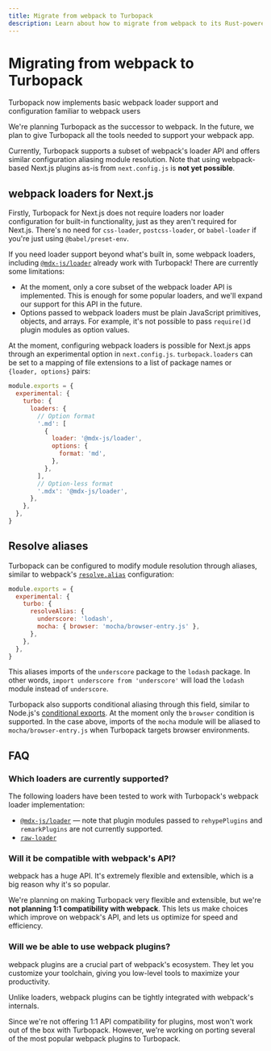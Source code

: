 ```yaml
---
title: Migrate from webpack to Turbopack
description: Learn about how to migrate from webpack to its Rust-powered successor, Turbopack.
---
```



# Migrating from webpack to Turbopack

<Callout type="info">
  Turbopack now implements basic webpack loader support and configuration familiar to webpack users
</Callout>

We're planning Turbopack as the successor to webpack. In the future, we plan to give Turbopack all the tools needed to support your webpack app.

Currently, Turbopack supports a subset of webpack's loader API and offers similar configuration aliasing module resolution. Note that using webpack-based Next.js plugins as-is from `next.config.js` is **not yet possible**.

## webpack loaders for Next.js

Firstly, Turbopack for Next.js does not require loaders nor loader configuration for built-in functionality, just as they aren't required for Next.js. There's no need for `css-loader`, `postcss-loader`, or `babel-loader` if you're just using `@babel/preset-env`.

If you need loader support beyond what's built in, some webpack loaders, including [`@mdx-js/loader`](https://mdxjs.com/packages/loader/) already work with Turbopack! There are currently some limitations:

- At the moment, only a core subset of the webpack loader API is implemented. This is enough for some popular loaders, and we'll expand our support for this API in the future.
- Options passed to webpack loaders must be plain JavaScript primitives, objects, and arrays. For example, it's not possible to pass `require()`d plugin modules as option values.

At the moment, configuring webpack loaders is possible for Next.js apps through an experimental option in `next.config.js`. `turbopack.loaders` can be set to a mapping of file extensions to a list of package names or `{loader, options}` pairs:

```js filename="next.config.js"
module.exports = {
  experimental: {
    turbo: {
      loaders: {
        // Option format
        '.md': [
          {
            loader: '@mdx-js/loader',
            options: {
              format: 'md',
            },
          },
        ],
        // Option-less format
        '.mdx': '@mdx-js/loader',
      },
    },
  },
}
```

## Resolve aliases

Turbopack can be configured to modify module resolution through aliases, similar to webpack's [`resolve.alias`](https://webpack.js.org/configuration/resolve/#resolvealias) configuration:

```js filename="next.config.js"
module.exports = {
  experimental: {
    turbo: {
      resolveAlias: {
        underscore: 'lodash',
        mocha: { browser: 'mocha/browser-entry.js' },
      },
    },
  },
}
```

This aliases imports of the `underscore` package to the `lodash` package. In other words, `import underscore from 'underscore'` will load the `lodash` module instead of `underscore`.

Turbopack also supports conditional aliasing through this field, similar to Node.js's [conditional exports](https://nodejs.org/docs/latest-v18.x/api/packages.html#conditional-exports). At the moment only the `browser` condition is supported. In the case above, imports of the `mocha` module will be aliased to `mocha/browser-entry.js` when Turbopack targets browser environments.

## FAQ

### Which loaders are currently supported?

The following loaders have been tested to work with Turbopack's webpack loader implementation:

- [`@mdx-js/loader`](https://mdxjs.com/packages/loader/) — note that plugin modules passed to `rehypePlugins` and `remarkPlugins` are not currently supported.
- [`raw-loader`](https://www.npmjs.com/package/raw-loader)

### Will it be compatible with webpack's API?

webpack has a huge API. It's extremely flexible and extensible, which is a big reason why it's so popular.

We're planning on making Turbopack very flexible and extensible, but we're **not planning 1:1 compatibility with webpack**. This lets us make choices which improve on webpack's API, and lets us optimize for speed and efficiency.

### Will we be able to use webpack plugins?

webpack plugins are a crucial part of webpack's ecosystem. They let you customize your toolchain, giving you low-level tools to maximize your productivity.

Unlike loaders, webpack plugins can be tightly integrated with webpack's internals.

Since we're not offering 1:1 API compatibility for plugins, most won't work out of the box with Turbopack. However, we're working on porting several of the most popular webpack plugins to Turbopack.
